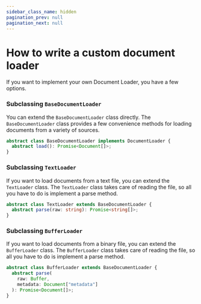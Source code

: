 ```yaml
---
sidebar_class_name: hidden
pagination_prev: null
pagination_next: null
---
```


# How to write a custom document loader

If you want to implement your own Document Loader, you have a few options.

### Subclassing `BaseDocumentLoader`

You can extend the `BaseDocumentLoader` class directly. The `BaseDocumentLoader` class provides a few convenience methods for loading documents from a variety of sources.

```typescript
abstract class BaseDocumentLoader implements DocumentLoader {
  abstract load(): Promise<Document[]>;
}
```

### Subclassing `TextLoader`

If you want to load documents from a text file, you can extend the `TextLoader` class. The `TextLoader` class takes care of reading the file, so all you have to do is implement a parse method.

```typescript
abstract class TextLoader extends BaseDocumentLoader {
  abstract parse(raw: string): Promise<string[]>;
}
```

### Subclassing `BufferLoader`

If you want to load documents from a binary file, you can extend the `BufferLoader` class. The `BufferLoader` class takes care of reading the file, so all you have to do is implement a parse method.

```typescript
abstract class BufferLoader extends BaseDocumentLoader {
  abstract parse(
    raw: Buffer,
    metadata: Document["metadata"]
  ): Promise<Document[]>;
}
```

